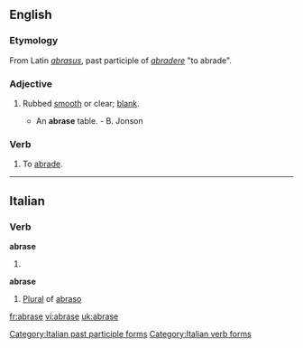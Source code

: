 ==English==

===Etymology===
From Latin ''[[abrasus]]'', past participle of ''[[abradere]]'' "to abrade".

===Adjective===
{{en-adj}-}}

# {{obsolete}} Rubbed [[smooth]] or clear; [[blank]].
#* An '''abrase''' table. - B. Jonson

===Verb===
{{en-verb|abras|ing}}

# {{obsolete}} To [[abrade]].

----

==Italian==

===Verb===
'''abrase'''

# {{form of|[[third-person|Third-person]] [[singular]] [[past historic]]|[[abradere#Italian|abradere]]|lang=Italian}}

'''abrase''' {{f}}

# [[plural|Plural]] of [[abraso]]

[[Category:Italian past participle forms]]
[[Category:Italian verb forms]]

[[fr:abrase]]
[[vi:abrase]]
[[uk:abrase]]